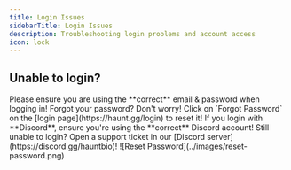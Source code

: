 ```yaml
---
title: Login Issues
sidebarTitle: Login Issues
description: Troubleshooting login problems and account access
icon: lock
---
```


## Unable to login?

<Steps>
    <Step title="Check your credentials">
        Please ensure you are using the **correct** email & password when logging in!
    </Step>
    <Step title="Reset Your Password">
        Forgot your password? Don't worry! Click on `Forgot Password` on the [login page](https://haunt.gg/login) to reset it!
    </Step>
    <Step title="Discord Login Issues">
        If you login with **Discord**, ensure you're using the **correct** Discord account!
    </Step>
</Steps>

<Warning>
    Still unable to login? Open a support ticket in our [Discord server](https://discord.gg/hauntbio)!
</Warning>

<Frame>
    ![Reset Password](../images/reset-password.png)
</Frame>